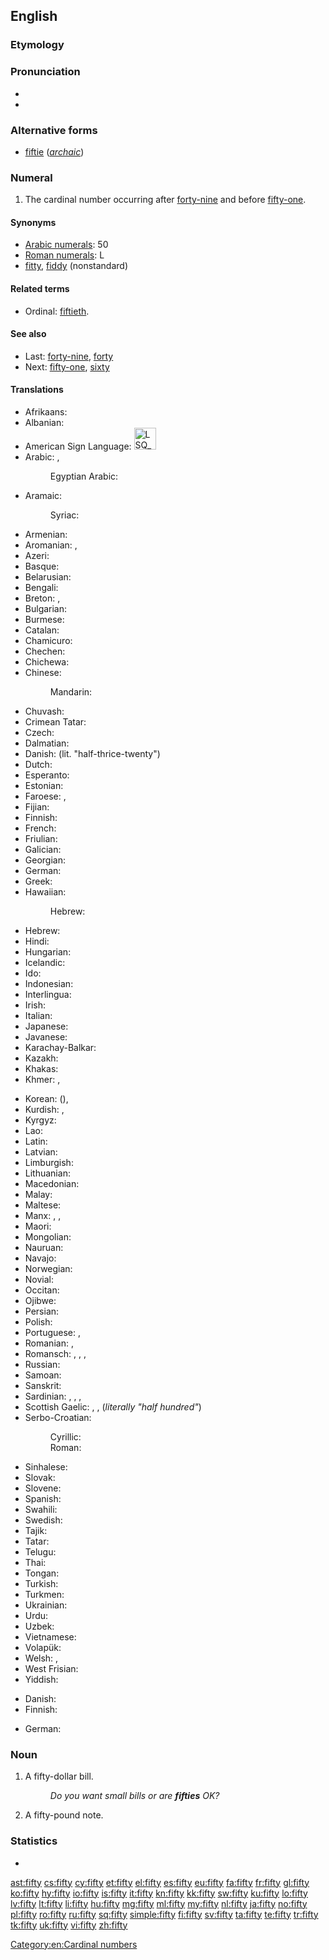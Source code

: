 ==English==

===Etymology===
{{etyl|ang}} {{term|fiftig|fīftiġ|lang=ang|sc=Latinx}}

===Pronunciation===
* {{IPA|/ˈfɪfti/}}
* {{audio|en-us-fifty.ogg|Audio (US)}}

===Alternative forms===
* [[fiftie]] (''[[archaic]]'')

===Numeral===
{{head|en|numeral}}

# The cardinal number occurring after [[forty-nine]] and before [[fifty-one]].

====Synonyms====
* [[w:Arabic numerals|Arabic numerals]]: 50
* [[w:Roman numerals|Roman numerals]]: L
* [[fitty]], [[fiddy]] (nonstandard)

====Related terms====
* Ordinal: [[fiftieth]].

====See also====
* Last: [[forty-nine]], [[forty]]
* Next: [[fifty-one]], [[sixty]]

====Translations====
{{trans-top|cardinal number}}
* Afrikaans: {{t-|af|vyftig}}
* Albanian: {{t-|sq|pesëdhjetë}}
* American Sign Language: [[Image:LSQ 50.jpg|35px]]
* Arabic: {{t-|ar|خمسين|tr=xamsīn|alt=خَمْسِينَ|sc=Arab}}, {{qualifier|only nominative, formal}} {{t-|ar|خمسون|tr=xamsūn|alt=خَمْسُونَ|sc=Arab}}
*: Egyptian Arabic: {{tø|arz|خمسين|tr=xamsīn|sc=Arab}}
* Aramaic:
*: Syriac: {{t|arc|ܚܡܫܝܢ|c|tr=khamshīn|sc=Syrc}}
* Armenian: {{t+|hy|հիսուն|tr=hisun}}
* Aromanian: {{t-|rup|tsindzãts}}, {{t-|rup|tsindzãtsi}}
* Azeri: {{t+|az|əlli}}
* Basque: {{t+|eu|berrogeita hamar}}
* Belarusian: {{t-|be|пяцьдзесят|tr=pjacʹdzesját|sc=Cyrl}}
* Bengali: {{t-|bn|পঞ্চাশ|tr=pôncash|sc=Beng}}
* Breton: {{t|br|hanter-kant}}, {{t|br|pemont}}
* Bulgarian: {{t-|bg|петдесет|tr=petdeset|sc=Cyrl}}
* Burmese: {{t-|my|ငါးဆယ်|tr=nga:zè|sc=Mymr}}
* Catalan: {{t+|ca|cinquanta}}
* Chamicuro: {{tø|ccc|pichka chunka}}
* Chechen: {{tø|ce|шовзткъе итт|tr=šovztqhe itt}}
* Chichewa: {{tø|ny|makumi asanu}}
* Chinese:
*: Mandarin: {{t|cmn|五十|tr=wǔshí|sc=Hani}}
* Chuvash: {{tø|cv|аллӑ|tr=allă|sc=Cyrl}}
* Crimean Tatar: {{t|crh|elli}}
* Czech: {{t+|cs|padesát}}
* Dalmatian: {{tø|dlm|čoncuanta}}
* Danish: {{t+|da|halvtreds}} (lit. "half-thrice-twenty")
* Dutch: {{t+|nl|vijftig|f}}
* Esperanto: {{t-|eo|kvindek}}
* Estonian: {{t-|et|viiskümmend}}
* Faroese: {{t-|fo|fimmti}}, {{t-|fo|hálvtrýss}}
* Fijian: {{t-|fj|lima saga vulu}}
* Finnish: {{t-|fi|viisikymmentä}}
* French: {{t+|fr|cinquante|m}}
* Friulian: {{tø|fur|cincuante}}
* Galician: {{t+|gl|cincuenta}}
* Georgian: {{t-|ka|ორმოცდაათი|tr=ormoc'daat'i|sc=Geor}}
* German: {{t+|de|fünfzig|f}}
* Greek: {{t+|el|πενήντα|tr=penínta|sc=Grek}}
* Hawaiian: {{tø|haw|kanalima}}
*: Hebrew: {{t|haw|חמשין|c|tr=khamshīn|sc=Hebr}}
* Hebrew: {{t-|he|חמשים|m|f|tr=khamishím|alt=חֲמִשִּׁים|sc=Hebr}}
* Hindi: {{t+|hi|पचास|tr=pacās|sc=Deva}}
* Hungarian: {{t+|hu|ötven}}
* Icelandic: {{t+|is|fimmtíu}}
* Ido: {{t+|io|kinadek}}
* Indonesian: {{t-|id|lima puluh}}
* Interlingua: {{t|ia|cinquanta}}
* Irish: {{t+|ga|caoga}}
* Italian: {{t+|it|cinquanta|f}}
* Japanese: {{t+|ja|五十|tr=ごじゅう, gojū, いそ, iso, い, i|sc=Jpan}}
* Javanese: {{t|jv|seket}}
* Karachay-Balkar: {{tø|krc|элли|tr=elli|sc=Cyrl}}
* Kazakh: {{t|kk|елу|tr=elw|sc=Cyrl}}
* Khakas: {{tø|kjh|иліг|sc=Cyrl}}
* Khmer: {{t+|km|ហាសិប|tr=haː səp|sc=Khmr}}, {{qualifier|numeral}} {{t-|km|៥០|sc=Khmr}}
{{trans-mid}}
* Korean: {{t+|ko|오십|tr=osip|sc=Kore}} ({{t+|ko|五十|sc=Kore}}), {{t+|ko|쉰|tr=swin|sc=Kore}}
* Kurdish: {{t|ku|pêncî}}, {{t|ku|په‌نجا|sc=ku-Arab}}
* Kyrgyz: {{t-|ky|элүү|tr=elüü|sc=Cyrl}}
* Lao: {{t-|lo|ຫ້າສິບ|tr=hȁː síp|sc=Laoo}}
* Latin: {{t-|la|quinquaginta}}
* Latvian: {{t+|lv|piecdesmit}}
* Limburgish: {{t|li|vieftig}}
* Lithuanian: {{t+|lt|penkiasdešimt}}
* Macedonian: {{t-|mk|педесет|tr=pédeset}}
* Malay: {{t-|ms|lima puluh}}
* Maltese: {{t-|mt|ħamsin}}
* Manx: {{t|gv|jeih as daeed}}, {{t|gv|lieh cheead}}, {{t|gv|queigad}}
* Maori: {{t+|mi|rima tekau}}
* Mongolian: {{t-|mn|тавь|tr=tavʹ|sc=Cyrl}}
* Nauruan: {{t-|na|ajima|sc=Knda}}
* Navajo: {{t|nv|ashdladiin|sc=nv-Latn}}
* Norwegian: {{t+|no|femti}}
* Novial: {{t|nov|sinkanti}}
* Occitan: {{t+|oc|cinquanta}}
* Ojibwe: {{tø|oj|naanimidana}}
* Persian: {{t+|fa|پنجاه|tr=panjâh}}
* Polish: {{t+|pl|pięćdziesiąt}}
* Portuguese: {{t|pt|cinquenta}} {{qualifier|Portugal}}, {{t|pt|cinqüenta}} {{qualifier|Brazil}}
* Romanian: {{t+|ro|cincizeci}}, {{t-|ro|cinzeci}}
* Romansch: {{t-|rm|tschuncanta}}, {{t-|rm|tschuncànta}}, {{t-|rm|tschunconta}}, {{t-|rm|tschinquaunta}}
* Russian: {{t+|ru|пятьдесят|tr=pjatʹdesját|sc=Cyrl}}
* Samoan: {{t-|sm|limangafulu|sc=Latn}}
* Sanskrit: {{t-|sa|पञ्चाशत्|tr=pañcāśat}}
* Sardinian: {{t-|sc|chimbanta}}, {{t-|sc|chimmanta}}, {{t-|sc|cimmanta}}, {{t-|sc|cincanta}}
* Scottish Gaelic: {{qualifier|old system}} {{t-|gd|dà}} {{t-|gd|fichead|alt=fhichead}} {{t-|gd|'s}} {{t-|gd|deich|alt=a deich}}, {{qualifier|new system}} {{t-|gd|naochad}}, {{qualifier|also common}} {{t-|gd|leth-cheud}} (''literally "half hundred"'')
* Serbo-Croatian:
*: Cyrillic: {{t-|sh|педесет}}
*: Roman: {{t-|sh|pedeset}}
* Sinhalese: {{t-|si|පනහ|tr=panaha|sc=Sinh}}
* Slovak: {{t-|sk|päťdesiat}}
* Slovene: {{t+|sl|petdeset}}
* Spanish: {{t+|es|cincuenta}}
* Swahili: {{t|sw|hamsini}}
* Swedish: {{t+|sv|femtio}}
* Tajik: {{t-|tg|панчох|tr=pančoh|sc=Cyrl}}
* Tatar: {{t+|tt|илле|tr=ille|sc=Cyrl}}
* Telugu: {{t-|te|యాభై|tr=yaabhai}}
* Thai: {{t-|th|ห้าสิบ|tr=hâa sìp|sc=Thai}}
* Tongan: {{t-|to|limagofulu|sc=Knda}}
* Turkish: {{t+|tr|elli}}
* Turkmen: {{t+|tk|elli}}
* Ukrainian: {{t-|uk|п’ятдесят|tr=pʹjatdesját|sc=Cyrl}}
* Urdu: {{t-|ur|پچاس|tr=pacās|sc=ur-Arab}}
* Uzbek: {{t-|uz|ellik}}
* Vietnamese: {{t+|vi|năm mươi}}
* Volapük: {{t+|vo|luldeg}}
* Welsh: {{t|cy|hanner cant}} {{qualifier|vigesimal, traditional}}, {{t|cy|pum deg}} {{qualifier|decimal}}
* West Frisian: {{t|fy|fyftich}}
* Yiddish: {{t-|yi|פופציק|tr=fuftsik|sc=Hebr}}
{{trans-bottom}}

{{trans-top|bill}}
* Danish: {{t-|da|halvtredser|c}}
* Finnish: {{t-|fi|viiskymppi}}
{{trans-mid}}
* German: {{t+|de|Fünfziger|m}}
{{trans-bottom}}

===Noun===
{{en-noun|fifties}}

# {{countable}} A fifty-dollar bill.
#: ''Do you want small bills or are '''fifties''' OK?''
# {{countable}} A fifty-pound note.

===Statistics===
* {{rank|scene|hot|I'd|847|fifty|trust|perfectly|fixed}}

[[Category:en:Cardinal numbers]]

[[ast:fifty]]
[[cs:fifty]]
[[cy:fifty]]
[[et:fifty]]
[[el:fifty]]
[[es:fifty]]
[[eu:fifty]]
[[fa:fifty]]
[[fr:fifty]]
[[gl:fifty]]
[[ko:fifty]]
[[hy:fifty]]
[[io:fifty]]
[[is:fifty]]
[[it:fifty]]
[[kn:fifty]]
[[kk:fifty]]
[[sw:fifty]]
[[ku:fifty]]
[[lo:fifty]]
[[lv:fifty]]
[[lt:fifty]]
[[li:fifty]]
[[hu:fifty]]
[[mg:fifty]]
[[ml:fifty]]
[[my:fifty]]
[[nl:fifty]]
[[ja:fifty]]
[[no:fifty]]
[[pl:fifty]]
[[ro:fifty]]
[[ru:fifty]]
[[sq:fifty]]
[[simple:fifty]]
[[fi:fifty]]
[[sv:fifty]]
[[ta:fifty]]
[[te:fifty]]
[[tr:fifty]]
[[tk:fifty]]
[[uk:fifty]]
[[vi:fifty]]
[[zh:fifty]]